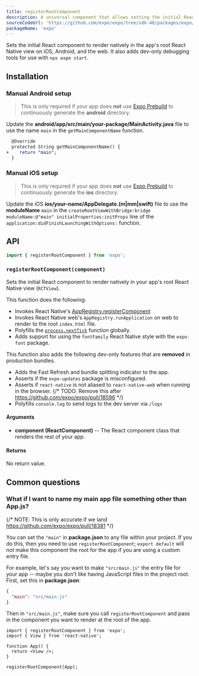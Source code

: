 ```yaml
---
title: registerRootComponent
description: A universal component that allows setting the initial React component to render natively in the app's root React Native view.
sourceCodeUrl: 'https://github.com/expo/expo/tree/sdk-48/packages/expo/src/launch'
packageName: 'expo'
---
```



Sets the initial React component to render natively in the app's root React Native view on iOS, Android, and the web. It also adds dev-only debugging tools for use with `npx expo start`.

<PlatformsSection android emulator ios simulator web />

## Installation

<APIInstallSection hideBareInstructions />

### Manual Android setup

> This is only required if your app does **not** use [Expo Prebuild](/workflow/prebuild) to continuously generate the **android** directory.

Update the **android/app/src/main/your-package/MainActivity.java** file to use the name `main` in the `getMainComponentName` function.

```diff
  @Override
  protected String getMainComponentName() {
+    return "main";
  }
```

### Manual iOS setup

> This is only required if your app does **not** use [Expo Prebuild](/workflow/prebuild) to continuously generate the **ios** directory.

Update the iOS **ios/your-name/AppDelegate.(m|mm|swift)** file to use the **moduleName** `main` in the `createRootViewWithBridge:bridge moduleName:@"main" initialProperties:initProps` line of the `application:didFinishLaunchingWithOptions:` function.

## API

```ts
import { registerRootComponent } from 'expo';
```

### `registerRootComponent(component)`

Sets the initial React component to render natively in your app's root React Native view (`RCTView`).

This function does the following:

- Invokes React Native's [AppRegistry.registerComponent](https://reactnative.dev/docs/appregistry.html)
- Invokes React Native web's `AppRegistry.runApplication` on web to render to the root `index.html` file.
- Polyfills the [`process.nextTick`](https://nodejs.org/en/docs/guides/event-loop-timers-and-nexttick/#process-nexttick) function globally.
- Adds support for using the `fontFamily` React Native style with the `expo-font` package.

This function also adds the following dev-only features that are **removed** in production bundles.

- Adds the Fast Refresh and bundle splitting indicator to the app.
- Asserts if the `expo-updates` package is misconfigured.
- Asserts if `react-native` is not aliased to `react-native-web` when running in the browser.
  {/* TODO: Remove this after https://github.com/expo/expo/pull/18596 */}
- Polyfills `console.log` to send logs to the dev server via `/logs`

#### Arguments

- **component (ReactComponent)** -- The React component class that renders the rest of your app.

#### Returns

No return value.

## Common questions

### What if I want to name my main app file something other than App.js?

{/* NOTE: This is only accurate if we land https://github.com/expo/expo/pull/18381 */}

You can set the `"main"` in **package.json** to any file within your
project. If you do this, then you need to use `registerRootComponent`;
`export default` will not make this component the root for the app
if you are using a custom entry file.

For example, let's say you want to make `"src/main.js"` the entry file
for your app -- maybe you don't like having JavaScript files in the
project root. First, set this in **package.json**:

```json
{
  "main": "src/main.js"
}
```

Then in `"src/main.js"`, make sure you call `registerRootComponent` and
pass in the component you want to render at the root of the app.

```tsx
import { registerRootComponent } from 'expo';
import { View } from 'react-native';

function App() {
  return <View />;
}

registerRootComponent(App);
```
